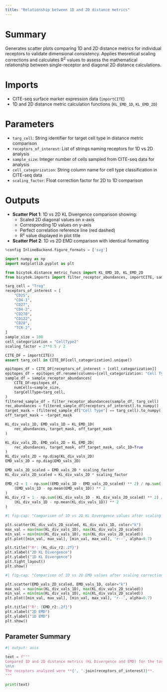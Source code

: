```yaml
---
title: "Relationship between 1D and 2D distance metrics"
---
```


# Summary
Generates scatter plots comparing 1D and 2D distance metrics for individual receptors to validate dimensional consistency. Applies theoretical scaling corrections and calculates R^2^ values to assess the mathematical relationship between single-receptor and diagonal 2D distance calculations.

# Imports
- CITE-seq surface marker expression data (`importCITE`)
- 1D and 2D distance metric calculation functions (`KL_EMD_1D`, `KL_EMD_2D`)

# Parameters
- `targ_cell`: String identifier for target cell type in distance metric comparison
- `receptors_of_interest`: List of strings naming receptors for 1D vs 2D analysis
- `sample_size`: Integer number of cells sampled from CITE-seq data for analysis
- `cell_categorization`: String column name for cell type classification in CITE-seq data
- `scaling_factor`: Float correction factor for 2D to 1D comparison

# Outputs
- **Scatter Plot 1**: 1D vs 2D KL Divergence comparison showing:
  - Scaled 2D diagonal values on x-axis
  - Corresponding 1D values on y-axis
  - Perfect correlation reference line (red dashed)
  - R² value displayed in plot title
- **Scatter Plot 2**: 1D vs 2D EMD comparison with identical formatting

```python
%config InlineBackend.figure_formats = ['svg']

import numpy as np
import matplotlib.pyplot as plt

from bicytok.distance_metric_funcs import KL_EMD_1D, KL_EMD_2D
from bicytok.imports import filter_receptor_abundances, importCITE, sample_receptor_abundances

targ_cell = "Treg"
receptors_of_interest = [
    "CD25",
    "CD4-1",
    "CD27",
    "CD4-2",
    "CD278",
    "CD122",
    "CD28",
    "TCR-2",
]
sample_size = 100
cell_categorization = "CellType2"
scaling_factor = 2**0.5 / 2

CITE_DF = importCITE()
assert targ_cell in CITE_DF[cell_categorization].unique()

epitopes_df = CITE_DF[receptors_of_interest + [cell_categorization]]
epitopes_df = epitopes_df.rename(columns={cell_categorization: "Cell Type"})
sample_df = sample_receptor_abundances(
    CITE_DF=epitopes_df,
    numCells=sample_size,
    targCellType=targ_cell,
)
filtered_sample_df = filter_receptor_abundances(sample_df, targ_cell)
rec_abundances = filtered_sample_df[receptors_of_interest].to_numpy()
target_mask = (filtered_sample_df["Cell Type"] == targ_cell).to_numpy()
off_target_mask = ~target_mask

KL_div_vals_1D, EMD_vals_1D = KL_EMD_1D(
    rec_abundances, target_mask, off_target_mask
)

KL_div_vals_2D, EMD_vals_2D = KL_EMD_2D(
    rec_abundances, target_mask, off_target_mask, calc_1D=True
)
KL_div_vals_2D = np.diag(KL_div_vals_2D)
EMD_vals_2D = np.diag(EMD_vals_2D)

EMD_vals_2D_scaled = EMD_vals_2D * scaling_factor
KL_div_vals_2D_scaled = KL_div_vals_2D * scaling_factor

EMD_r2 = 1 - np.sum((EMD_vals_1D - EMD_vals_2D_scaled) ** 2) / np.sum(
    (EMD_vals_1D - np.mean(EMD_vals_1D)) ** 2
)
KL_div_r2 = 1 - np.sum((KL_div_vals_1D - KL_div_vals_2D_scaled) ** 2) / np.sum(
    (KL_div_vals_1D - np.mean(KL_div_vals_1D)) ** 2
)
```

```python
#| fig-cap: "Comparison of 1D vs 2D KL Divergence values after scaling correction"

plt.scatter(KL_div_vals_2D_scaled, KL_div_vals_1D, color="k")
max_val = max(max(KL_div_vals_1D), max(KL_div_vals_2D_scaled))
min_val = min(min(KL_div_vals_1D), min(KL_div_vals_2D_scaled))
plt.plot([min_val, max_val], [min_val, max_val], 'r--', alpha=0.7)

plt.title(f"R²: {KL_div_r2:.2f}")
plt.xlabel("2D KL Divergence")
plt.ylabel("1D KL Divergence")
plt.tight_layout()
plt.show()
```

```python
#| fig-cap: "Comparison of 1D vs 2D EMD values after scaling correction"

plt.scatter(EMD_vals_2D_scaled, EMD_vals_1D, color="k")
max_val = max(max(KL_div_vals_1D), max(KL_div_vals_2D_scaled))
min_val = min(min(KL_div_vals_1D), min(KL_div_vals_2D_scaled))
plt.plot([min_val, max_val], [min_val, max_val], 'r--', alpha=0.7)

plt.title(f"R²: {EMD_r2:.2f}")
plt.xlabel("2D EMD")
plt.ylabel("1D EMD")
plt.show()
```

## Parameter Summary
```python
#| output: asis

text = f"""
Compared 1D and 2D distance metrics (KL Divergence and EMD) for the target cell type **{targ_cell}**. The analysis was performed on **{sample_size}** cells sampled from the CITE-seq dataset.
\n\n
The receptors analyzed were **{', '.join(receptors_of_interest)}**.
"""

print(text)
```
